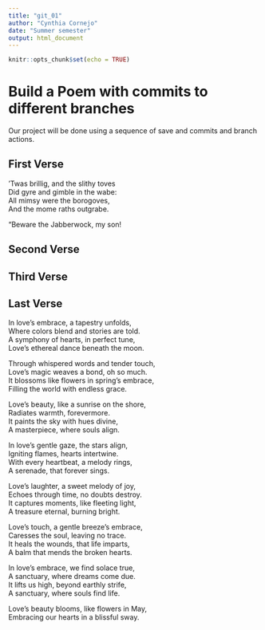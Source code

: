 ```yaml
---
title: "git_01"
author: "Cynthia Cornejo"
date: "Summer semester"
output: html_document
---
```


```r
knitr::opts_chunk$set(echo = TRUE)
```
# Build a Poem with commits to different branches
Our project will be done using a sequence of save and commits and branch actions.
<!-- Do not modify or change any text in "!--" bracketed areas such as this --- these are instructions to
you, if you change any of this the git program will notice it and compromise your git merging strategy !-->

## First Verse 
<!--Put the first five lines of a poem by Lewis Carrol in this section!-->
’Twas brillig, and the slithy toves  
      Did gyre and gimble in the wabe:  
All mimsy were the borogoves,  
      And the mome raths outgrabe.  
  
“Beware the Jabberwock, my son!  

## Second Verse
<!--Put the first five lines of a poem by Robert Frost here!-->

## Third Verse
<!--Put the first two verses of The Walrus and the Carpenter here!-->

## Last Verse
<!--Put a short poem you created using chatGPT of 20 to 30 lines,here!-->
In love's embrace, a tapestry unfolds,  
Where colors blend and stories are told.  
A symphony of hearts, in perfect tune,  
Love's ethereal dance beneath the moon.  
  
Through whispered words and tender touch,  
Love's magic weaves a bond, oh so much.  
It blossoms like flowers in spring's embrace,  
Filling the world with endless grace.  
  
Love's beauty, like a sunrise on the shore,  
Radiates warmth, forevermore.  
It paints the sky with hues divine,  
A masterpiece, where souls align.  
  
In love's gentle gaze, the stars align,  
Igniting flames, hearts intertwine.  
With every heartbeat, a melody rings,  
A serenade, that forever sings.  
  
Love's laughter, a sweet melody of joy,  
Echoes through time, no doubts destroy.  
It captures moments, like fleeting light,  
A treasure eternal, burning bright.  
  
Love's touch, a gentle breeze's embrace,  
Caresses the soul, leaving no trace.  
It heals the wounds, that life imparts,  
A balm that mends the broken hearts.  
  
In love's embrace, we find solace true,  
A sanctuary, where dreams come due.  
It lifts us high, beyond earthly strife,  
A sanctuary, where souls find life.  
  
Love's beauty blooms, like flowers in May,  
Embracing our hearts in a blissful sway.  